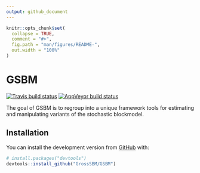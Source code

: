 ```yaml
---
output: github_document
---
```


<!-- README.md is generated from README.Rmd. Please edit that file -->

```r
knitr::opts_chunk$set(
  collapse = TRUE,
  comment = "#>",
  fig.path = "man/figures/README-",
  out.width = "100%"
)
```

# GSBM

<!-- badges: start -->
[![Travis build status](https://travis-ci.com/GrossSBM/GSBM.svg?branch=master)](https://travis-ci.com/GrossSBM/GSBM)
[![AppVeyor build status](https://ci.appveyor.com/api/projects/status/github/GrossSBM/GSBM?branch=master&svg=true)](https://ci.appveyor.com/project/GrossSBM/GSBM)
<!-- badges: end -->

The goal of GSBM is to regroup into a unique framework tools for estimating and manipulating variants of the stochastic blockmodel.

## Installation

You can install the development version from [GitHub](https://github.com/) with:

``` r
# install.packages("devtools")
devtools::install_github("GrossSBM/GSBM")
```
